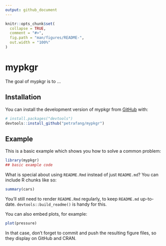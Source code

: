 ```yaml
---
output: github_document
---
```


<!-- README.md is generated from README.Rmd. Please edit that file -->

```r
knitr::opts_chunk$set(
  collapse = TRUE,
  comment = "#>",
  fig.path = "man/figures/README-",
  out.width = "100%"
)
```

# mypkgr

<!-- badges: start -->
<!-- badges: end -->

The goal of mypkgr is to ...

## Installation

You can install the development version of mypkgr from [GitHub](https://github.com/) with:

``` r
# install.packages("devtools")
devtools::install_github("petrafang/mypkgr")
```

## Example

This is a basic example which shows you how to solve a common problem:

```r
library(mypkgr)
## basic example code
```

What is special about using `README.Rmd` instead of just `README.md`? You can include R chunks like so:

```r
summary(cars)
```

You'll still need to render `README.Rmd` regularly, to keep `README.md` up-to-date. `devtools::build_readme()` is handy for this.

You can also embed plots, for example:

```r
plot(pressure)
```

In that case, don't forget to commit and push the resulting figure files, so they display on GitHub and CRAN.
